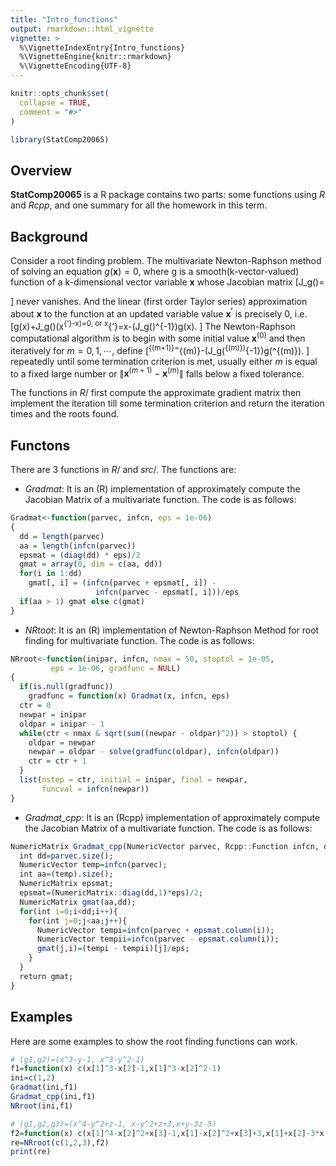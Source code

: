 ```yaml
---
title: "Intro_functions"
output: rmarkdown::html_vignette
vignette: >
  %\VignetteIndexEntry{Intro_functions}
  %\VignetteEngine{knitr::rmarkdown}
  %\VignetteEncoding{UTF-8}
---
```


```r
knitr::opts_chunk$set(
  collapse = TRUE,
  comment = "#>"
)
```

```r
library(StatComp20065)
```

## Overview

__StatComp20065__ is a R package contains two parts: some functions using _R_ and _Rcpp_, and one summary for all the homework in this term.

## Background

Consider a root finding problem. The multivariate Newton-Raphson method of solving an equation $g(\mathbf{x})=0$, where g is a smooth(k-vector-valued) function of a k-dimensional vector variable $\mathbf{x}$ whose Jacobian matrix \[J_g(\mathbf{x})=\begin{pmatrix}
\frac{\partial g_1}{\partial x_1} & \frac{\partial g_1}{\partial x_2} & \cdots & \frac{\partial g_1}{\partial x_k} \\ 
\frac{\partial g_2}{\partial x_1} & \frac{\partial g_2}{\partial x_2} & \cdots & \frac{\partial g_2}{\partial x_k} \\ 
\cdots & \cdots & \cdots & \cdots \\ 
\frac{\partial g_k}{\partial x_1} & \frac{\partial g_k}{\partial x_2} & \cdots & \frac{\partial g_k}{\partial x_k}
\end{pmatrix} \]
never vanishes. And the linear (first order Taylor series) approximation about $\mathbf{x}$ to the function at an updated variable value $\mathbf{x^{'}}$ is precisely 0, i.e.
\[g(x)+J_g(\mathbf{x})(x^{'}-x)=0,\ or\ x^{'}=x-(J_g(\mathbf{x})^{-1})g(x). \]
The Newton-Raphson computational algorithm is to begin with some initial value $\mathbf{x}^{(0)}$ and then iteratively for $m=0,1,\cdots$, define \[\mathbf{x}^{(m+1)}=\mathbf{x}^{(m)}-(J_g(\mathbf{x}^{(m)})^{-1})g(\mathbf{x}^{(m)}). \]
repeatedly until some termination criterion is met, usually either $m$ is equal to a fixed large number or $\left \| \mathbf{x}^{(m+1)}-\mathbf{x}^{(m)}\right \|$ falls below a fixed tolerance.


The functions in $R/$ first compute the approximate gradient matrix then implement the iteration till some termination criterion and return the iteration times and the roots found.

## Functons

There are 3 functions in $R/$ and $src/$. The functions are: 

* _Gradmat_: It is an (R) implementation of approximately compute the Jacobian Matrix of a multivariate function. The code is as follows:

```r
Gradmat<-function(parvec, infcn, eps = 1e-06)
{
  dd = length(parvec) 
  aa = length(infcn(parvec)) 
  epsmat = (diag(dd) * eps)/2 
  gmat = array(0, dim = c(aa, dd))
  for(i in 1:dd)
    gmat[, i] = (infcn(parvec + epsmat[, i]) - 
                   infcn(parvec - epsmat[, i]))/eps 
  if(aa > 1) gmat else c(gmat) 
}
```

* _NRtoot_: It is an (R) implementation of Newton-Raphson Method for root finding for multivariate function. The code is as follows:

```r
NRroot<-function(inipar, infcn, nmax = 50, stoptol = 1e-05,
         eps = 1e-06, gradfunc = NULL)
{
  if(is.null(gradfunc)) 
    gradfunc = function(x) Gradmat(x, infcn, eps)
  ctr = 0 
  newpar = inipar 
  oldpar = inipar - 1 
  while(ctr < nmax & sqrt(sum((newpar - oldpar)^2)) > stoptol) {
    oldpar = newpar
    newpar = oldpar - solve(gradfunc(oldpar), infcn(oldpar)) 
    ctr = ctr + 1
  }
  list(nstep = ctr, initial = inipar, final = newpar,
       funcval = infcn(newpar))
}
```

* _Gradmat_cpp_: It is an (Rcpp) implementation of approximately compute the Jacobian Matrix of a multivariate function. The code is as follows:

```r
NumericMatrix Gradmat_cpp(NumericVector parvec, Rcpp::Function infcn, double eps=1e-06){
  int dd=parvec.size();
  NumericVector temp=infcn(parvec);
  int aa=(temp).size();
  NumericMatrix epsmat;
  epsmat=(NumericMatrix::diag(dd,1)*eps)/2;
  NumericMatrix gmat(aa,dd);
  for(int i=0;i<dd;i++){
    for(int j=0;j<aa;j++){
      NumericVector tempi=infcn(parvec + epsmat.column(i));
      NumericVector tempii=infcn(parvec - epsmat.column(i));
      gmat(j,i)=(tempi - tempii)[j]/eps;
    }
  }
  return gmat;
}
```

## Examples

Here are some examples to show the root finding functions can work. 
```r
# (g1,g2)=(x^3-y-1, x^3-y^2-1)
f1=function(x) c(x[1]^3-x[2]-1,x[1]^3-x[2]^2-1)
ini=c(1,2)
Gradmat(ini,f1)
Gradmat_cpp(ini,f1)
NRroot(ini,f1)

# (g1,g2,g3)=(x^4-y^2+z-1, x-y^2+z+3,x+y-3z-5)
f2=function(x) c(x[1]^4-x[2]^2+x[3]-1,x[1]-x[2]^2+x[3]+3,x[1]+x[2]-3*x[3]-5)
re=NRroot(c(1,2,3),f2)
print(re)
```
